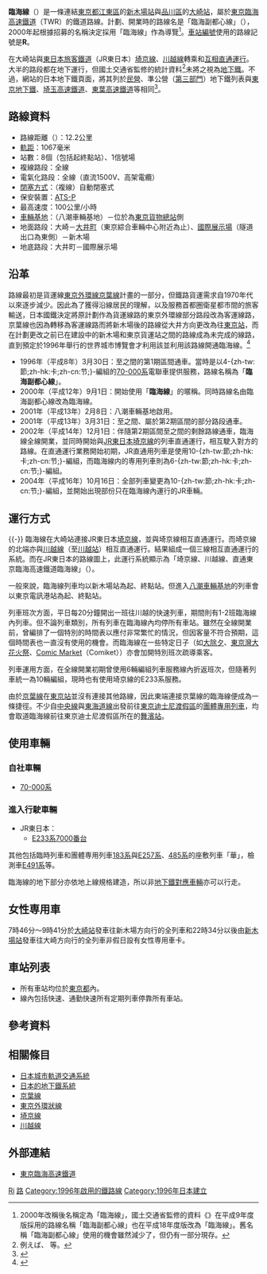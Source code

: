{{NoteTA |G1=Transport}}
{{otheruses|臨海線}}
{{Infobox 鐵道路線
|日文原名=りんかい線
|平假名=りんかいせん
|羅馬拼音=Rinkai sen
|路線名稱=[[File:東京臨海高速鉄道ロゴマーク.svg|26px]] 臨海線
|路線顏色=#00b48d
|路線顏色2=#00418e
|標誌=File:Rinkai Line symbol.svg
|標誌大小=40px
|路線記號=[[File:Rinkai_Line_symbol.svg|23px]] R
|圖片=TWR Oimachi 06z1408v.jpg
|圖片大小=300px
|圖片說明=較多地下路段的臨海線（大井町站）
|所在地={{JPN}}[[東京都|東京都]]
|起點=[[新木場站|新木場站]]
|終點=[[大崎站|大崎站]]
|站數=8個
|通車=1996年3月30日
|擁有者=[[File:東京臨海高速鉄道ロゴマーク.svg|21px]] [[東京臨海高速鐵道|東京臨海高速鐵道]]
|營運者=[[File:東京臨海高速鉄道ロゴマーク.svg|21px]] 東京臨海高速鐵道
|車輛基地={{link-ja|東臨運輸區|東臨運輸区}}
|使用車輛=參見[[#使用車輛|使用車輛]]
|路線距離=12.2公里
|軌距=1,067毫米
|軌道數量=[[複線鐵路|複線]]
|電氣化方式=[[直流電|直流電]]1,500 [[伏特|V]]<br>[[高架電纜|高架電纜]]
|最大坡度=
|最小曲線半徑=
|閉塞方式=複線自動閉塞式
|保安裝置=[[自動列車停止裝置#ATS-P形（デジタル伝送パターン形）|ATS-P]]
|最高速度=100公里/小時
|路線圖={{臨海線 (東京臨海高速鐵道)RDT}}
}}
'''臨海線'''（{{jpn|j=りんかい線|hg=りんかいせん|rm=Rinkai sen|f=y}}）是一條連結[[東京都|東京都]][[江東區_(東京都)|江東區]]的[[新木場站|新木場站]]與[[品川區|品川區]]的[[大崎站|大崎站]]，屬於[[東京臨海高速鐵道|東京臨海高速鐵道]]（TWR）的鐵道路線。計劃、開業時的路線名是「臨海副都心線」（{{lang|ja|臨海副都心線}}），2000年起根據招募的名稱決定採用「臨海線」作為導覽<ref>2000年改稱後名稱定為「臨海線」，國土交通省監修的資料《{{link-ja|鐵道要覽|鉄道要覧}}》在平成9年度版採用的路線名稱「臨海副都心線」也在平成18年度版改為「臨海線」。舊名稱「臨海副都心線」使用的機會雖然減少了，但仍有一部分現存。</ref>。[[車站編號|車站編號]]使用的路線記號是'''R'''。

在大崎站與[[東日本旅客鐵道|東日本旅客鐵道]]（JR東日本）[[埼京線|埼京線]]、[[川越線|川越線]]轉乘和[[直通運行|互相直通運行]]。大半的路段都在地下運行，但國土交通省監修的統計資料<ref>例えば、
{{cite book
|year=2006
|month=10
|title=数字でみる鉄道2006
|editor=国土交通省鉄道局
|publisher=財団法人運輸政策研究機構
|}}等。</ref>未將之視為[[地下鐵|地下鐵]]。不過，{{link-ja|日本地下鐵協會|日本地下鉄協会}}網站的日本地下鐵頁面，將其列於[[私鐵|民營]]、準公營（[[日本第三部門鐵道|第三部門]]）地下鐵列表與[[東京地下鐵|東京地下鐵]]、[[埼玉高速鐵道|埼玉高速鐵道]]、[[東葉高速鐵道|東葉高速鐵道]]等相同<ref>{{Cite web |url=http://www.jametro.or.jp/japan/ |title=日本の地下鉄 |publisher=[[日本地下鉄協会|日本地下鉄協会]] |accessdate=2016-09-29 |archive-date=2020-08-24 |archive-url=https://web.archive.org/web/20200824034935/http://www.jametro.or.jp/japan/ |dead-url=no }}</ref>。

== 路線資料 ==
* 路線距離（{{link-ja|營業距離|営業キロ}}）：12.2公里
* [[軌距|軌距]]：1067毫米
* 站數：8個（包括起終點站）、1信號場
* 複線路段：全線
* 電氣化路段：全線（直流1500V、高架電纜）
* [[閉塞_(鐵路)|閉塞方式]]：（複線）自動閉塞式
* 保安裝置：[[自動列車停止裝置#ATS-P形（デジタル伝送パターン形）|ATS-P]]
* 最高速度：100公里/小時
* [[車輛基地|車輛基地]]：{{link-ja|東臨運輸區|東臨運輸区}}（八潮車輛基地）－位於為[[東京貨物總站|東京貨物總站]]側
* 地面路段：大崎－[[大井町站|大井町]]（東京綜合車輛中心附近為止）、[[國際展示場站|國際展示場]]（隧道出口為東側）－新木場
* 地底路段：大井町－國際展示場

== 沿革 ==
路線最初是貨運線[[東京外環線|東京外環線]][[京葉線|京葉線]]計畫的一部分，但鐵路貨運需求自1970年代以來逐步減少。因此為了獲得沿線居民的理解，以及服務首都圈衛星都市間的旅客輸送，日本國鐵決定將原計劃作為貨運線路的東京外環線部分路段改為客運線路，京葉線也因為轉移為客運線路而將新木場後的路線從大井方向更改為往[[東京站|東京站]]，而在計劃更改之前已在建設中的新木場和東京貨運站之間的路線成為未完成的線路，直到預定於1996年舉行的世界城市博覽會才利用該並利用該路線開通臨海線。<ref >{{Cite web|title=鉄道トリビア(468) JR京葉線とりんかい線、同じ貨物線計画によって作られた|url=https://news.mynavi.jp/article/trivia-468/|access-date=2022-05-11|date=2018-08-13|work=マイナビニュース|language=ja|archive-url=https://web.archive.org/web/20220309004916/https://news.mynavi.jp/article/trivia-468/|archive-date=2022-03-09|dead-url=no}}</ref>
* 1996年（平成8年）3月30日：{{ST|新木場}}至{{ST|東京電訊}}之間的第1期區間通車。當時是以4-{zh-tw:節;zh-hk:卡;zh-cn:节;}-編組的[[東京臨海高速鐵道70-000系電力動車組|70-000系]]電聯車提供服務，路線名稱為「'''臨海副都心線'''」。
* 2000年（平成12年）9月1日：開始使用「'''臨海線'''」的暱稱。同時路線名由臨海副都心線改為臨海線。
* 2001年（平成13年）2月8日：八潮車輛基地啟用。
* 2001年（平成13年）3月31日：{{ST|東京電訊}}至{{ST|天王洲島|1}}之間、屬於第2期區間的部分路段通車。
* 2002年（平成14年）12月1日：伴隨第2期區間{{ST|天王洲島}}至{{ST|大崎}}之間的剩餘路線通車，臨海線全線開業，並同時開始與[[JR東日本|JR東日本]][[埼京線|埼京線]]的列車直通運行，相互駛入對方的路線。在直通運行業務開始初期，JR直通用列車是使用10-{zh-tw:節;zh-hk:卡;zh-cn:节;}-編組，而臨海線内的専用列車則為6-{zh-tw:節;zh-hk:卡;zh-cn:节;}-編組。
* 2004年（平成16年）10月16日：全部列車變更為10-{zh-tw:節;zh-hk:卡;zh-cn:节;}-編組，並開始出現部份只在臨海線內運行的JR車輛。

== 運行方式 ==
{{Multiple image
 | align     = left
 | direction = vertical
 | image1    = Linemap of East Japan Railway Company Saikyo Line.PNG
 | caption1  = 「埼京線、川越線、直通東京臨海高速鐵道臨海線」系統路線圖
 | width1    = 650
 | image2    = TWR Linemap.svg
 | caption2  = 臨海線路網圖
 | width2    = 500
}}
{{-}}
臨海線在大崎站連接JR東日本[[埼京線|埼京線]]，並與埼京線相互直通運行。而埼京線的北端亦與[[川越線|川越線]]（至[[川越站|川越站]]）相互直通運行。結果組成一個三線相互直通運行的系統。而在JR東日本的路線圖上，此運行系統顯示為「埼京線、川越線、直通東京臨海高速鐵道臨海線」（{{lang|ja|埼京-川越線、東京臨海高速鉄道りんかい線直通}}）。

一般來說，臨海線列車均以新木場站為起、終點站。但進入[[東臨運輸區|八潮車輛基地]]的列車會以東京電訊港站為起、終點站。

列車班次方面，平日每20分鐘開出一班往川越的快速列車，期間則有1-2班臨海線內列車。但不論列車類別，所有列車在臨海線內均停所有車站。雖然在全線開業前，曾編排了一個特別的時間表以應付非常繁忙的情況，但因客量不符合預期，這個時間表也一直沒有使用的機會。而臨海線在一些特定日子（如[[大除夕|大除夕]]、[[東京灣大花火祭|東京灣大花火祭]]、[[Comic_Market|Comic Market]]（Comiket））亦會加開特別班次疏導乘客。

列車運用方面，在全線開業初期曾使用6輛編組列車服務線內折返班次，但隨著列車統一為10輛編組，現時也有使用埼京線的E233系服務。

由於[[京葉線|京葉線]]在[[東京站|東京站]]並沒有連接其他路線，因此東端連接京葉線的臨海線便成為一條捷徑。不少自[[中央本線|中央線]]與[[東海道本線|東海道線]]出發前往[[東京迪士尼渡假區|東京迪士尼渡假區]]的[[臨時列車|團體專用列車]]，均會取道臨海線前往東京迪士尼渡假區所在的[[舞濱站|舞濱站]]。

== 使用車輛 ==
===自社車輛===
* [[東京臨海高速鐵道70-000系電力動車組|70-000系]]
===進入行駛車輛===
* JR東日本：
** [[JR東日本E233系電力動車組|E233系7000番台]]
其他包括臨時列車和團體専用列車[[日本國鐵183系電力動車組|183系]]與[[JR東日本E257系電力動車組|E257系]]、[[日本國鐵485系電力動車組|485系]]的座敷列車「華」，檢測車[[JR東日本E491系電力動車組|E491系]]等。

臨海線的地下部分亦依地上線規格建造，所以非[[地下鐵對應車輛|地下鐵對應車輛]]亦可以行走。

== 女性専用車 ==
7時46分～9時41分於[[大崎站|大崎站]]發車往新木場方向行的全列車和22時34分以後由[[新木場站|新木場站]]發車往大崎方向行的全列車非假日設有女性専用車卡。

== 車站列表 ==
* 所有車站均位於[[東京都|東京都]]內。
* 線內包括快速、通勤快速所有定期列車停靠所有車站。
{{臨海線 (東京臨海高速鐵道)車站列表}}

== 參考資料 ==
{{Reflist}}

== 相關條目 ==
* [[日本城市軌道交通系統|日本城市軌道交通系統]]
* [[日本的地铁系统|日本的地下鐵系統]]
* [[京葉線|京葉線]]
* [[東京外環狀線|東京外環狀線]]
* [[埼京線|埼京線]]
* [[川越線|川越線]]

== 外部連結 ==
*{{ja}}[http://www.twr.co.jp/ 東京臨海高速鐵道] {{Wayback|url=http://www.twr.co.jp/ |date=20210324005211 }}

{{臨海線 (東京臨海高速鐵道)}}
{{日本的地下鐵系統}}
{{東京大眾運輸}}

[[Category:關東地方鐵路路線|Ri]]
[[Category:東京臨海高速鐵道|路]]
[[Category:1996年啟用的鐵路線|Category:1996年啟用的鐵路線]]
[[Category:1996年日本建立|Category:1996年日本建立]]